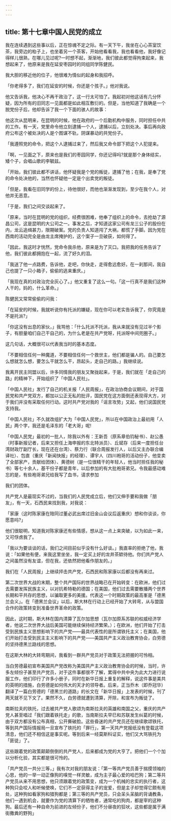 ```yaml
---
---
---
```

title: 第十七章中国人民党的成立
---



我在连续遇到这些事以后，正在惊魂不定之际。有一天下午，我坐在心心茶室饮茶，我旁边的枱子上，也坐着另一个茶客，开始他看看我，我也看看他，我好像记得样儿很熟，在哪儿见过呢?一时想不起，渐渐地，我们彼此都觉得拘束起来，我想起来了，他原来是我在延安枣园时的同组同学陈健民。

我大胆的移近他的位子，他很难为情似的起身和我招呼。

「你老得多了，我们在延安的时候，你还是个孩子。」他对我说。

他又告诉我，他决心不再干政治了，这一行太可怕了。我起初对他这话有几分怀疑，因为所有的旧同志一见面都是如此相互敷衍的。但是，当他知道了我确是一个脱党份子后，他却告诉了我一个下面的骇人的故事：

他这次从昆明来，在昆明的时候，他在政府的一个后勤机构中服务，同时担任中共的工作。有一天，党里命令他立刻逮捕一个人，逮捕以后，立刻处决。事后再向政府公布这个被处决的人是个图谋不轨，阴谋暴动的共党份子。

「我遵照党的命令，把这个人逮捕过来了，然后我又命令部下把这个人犯提来。

「啊，一见面之下，原来也是我们的枣园同学，你还记得吗?就是那个身体结实，矮个子，会唱山歌的李毓兹。

「开始，我们彼此都不讲话，他怀疑我是个党的叛徒，逮捕了他；在我，是奉了党的命令处决他的，当然也怀疑他一定是个出卖党的叛徒。

「但是，我看在旧同学的份上，待他很好，而他也渐渐发现到，至少在我个人，对他并无恶意。

「于是，我们之间交谈起来了。

「原来，当时在昆明的党的组织，经费很困难，他奉了组织上的命令，去抢劫了源昌公司，这是昆明的大公司之一。事发之后，才知道这家公司有龙三公子的股份在内，龙云追缉甚力，限期破案。党的负责人知道闯了大祸，都慌了手脚。因为党在西南的活动完全是由龙主席掩护的，这个案子一旦破获，如何得了。

「因此，我这时才恍然，党命令我杀他，原来是为了灭口。我把我的任务告诉了他，我们彼此都拥抱在一起，流了好久的泪。

「我送了他一点路费，告诉他，走吧，你快走，走得愈远愈好。在一刹那间，我自己也提了一只小箱子，偷偷的逃来重庆。」

「我现在真的对政治完全灰心了。」他又重复了这么一句。「这一行真不是我们这种人干的，妈的，什么革命。」

陈健民又常常偷偷的问我：

「在延安的时候，我就听说你有托派的嫌疑，现在你可以老实告诉我了，你究竟是不是托派?」

「你这没有出息的家伙，」我骂他：「什么托派不托派，我从来就没有见过半个影子，有胆量咱们自己干自己的，为什么老是在共产党呀，托派呀中间兜圈子。」

这几句话，大概很可以代表我当时的基本态度。

「不要相信任何一种魔道，不要相信任何一个救世主，他们都是骗人的。自己要怎么想就怎么想，要怎么干就怎么干，昂起头，走自己的路。」我继续说。

我离开民主同盟以后，许多同情我的朋友又聚拢起来，于是，我们就在「走自己的路」的精神下，开始组织了「中国人民社」。

「中国人民社」发行了自己的机关报「人民周报」，在政治协商会议期间，对于国民党和共产党双方，都加以公正无私的批评，国民党在这方面倒还表现得大方，对于我们并没有采取任何行动。这时共产党对我的「谣言攻势」又起，他们说国民党支持我。

「中国人民社」不久就改组扩大为「中国人民党」，所以在中国政治上最初用「人民」两个字，我还是毛泽东的「老大哥」呢!

「中国人民党」最初的一批人，除我以外有：王新吾（原系章伯钧秘书）、赵公愚（时事新报记者，后来又担任上海申报的东北特派员）、丘斌存（后来一度担任台湾财政厅副厅长，现在还在台湾）、蔡力行（联合周报发行人，以后又主办联合编译社）、包直（重庆「新闻快报」的经理）、谭宇人（四川袍哥的活动份子，他变卖了全部家产，贡献给团体）、黄德树（是一位很精干的年轻人，他当时担任我的秘书）等七十余人，基干份子都是青年，以后参加的有大批袍哥弟兄。令我最感动难忘的是，有些袍哥弟兄给我写了血书，请求参加

我们的团体。

共产党人是最现实不过的，当我们的人民党成立后，他们又伸手要和我做「朋友」，有一天，石西民来找到我，对我说：

「家康（这时陈家康在陪同过董必武出席过旧金山会议后返重庆）想和你谈谈，你愿意吗?」

他们很聪明，知道我对陈家康还有些情感，想从这一点上来突破，以为如此一来，又可俘虏我了。

「我以为要谈谈的话，我们之间目前似乎没有什么好谈。」我直率的拒绝了他，我说：「如果他有便，来我这里坐坐，我一定买上好的龙井茶欵待他。你们共产党人之间虽然没有友谊，但在我，还依然把他看作朋友的。」

我们在「人民周报」上继续抨击共产党，石西民和陈家康以后都没有再来过。

第二次世界大战的末期，整个共产国际的世界战略已在开始转变：在欧洲，他们过去需要发挥民族主义，以对抗希特勒的德国；在美国，他们过去需要散播两个世界长期和平共存的思想，以骗取更多的美援。代表这一个时期政策的最高峯是「德黑兰会义」。在「德黑兰会议」以后，斯大林在行动上已经开始了大转弯，从与盟国合作的政策转变到准备世界革命的政策。

因此，这时期，斯大林在国内清算了瓦尔加思想（瓦尔加原系苏联的权威经济学者，他说二次世界大战后美国可能继续保持经济繁荣。）；在欧洲，他们开始了打击受到民族主义思想影响下的共产党——最具代表性的是所谓铁托主义；在美国，他们开始打击受到民主主义影响下的共产党——美国共产主义政治教育协会，白劳德的坚持德黑兰路线的思想。

在这斯大林的大转弯期间，我看到一群共产党员对于政策无法把握的可怜相。

当白劳德最初宣布美国共产党改称为美国共产主义政治教育协会的时候，当时，许多左倾份子甚至共产党员，对于这件事都很不了解，累得中共中央为此大力进行说服工作，他们印行了许多小册子，同时在新华日报上重复的解释，说这件事是美共的英明的措施，白劳德是如何伟大的天才的领导者。后来，正当乔木（即乔冠华）翻译了一篇白劳德的「德黑兰的道路」的长文在「新华日报」上发表的时候，刊了两天就不见下文了。果然不久，白劳德就遭到清算，开除，和宣布为叛徒了。

南斯拉夫的铁托，过去被共产党人歌颂为南斯拉夫的英雄和南国之父，重庆的共产党人甚至唱过「我们跟着铁托走」的歌，当南斯拉夫早巳和苏联发生纠葛的时候，由于双方都没有公布真相，公开撕破脸。这些昏迷的共产党员还在继续歌颂铁托，等到共产国际情报局一旦宣布了铁托的「罪行」，第一天共产党报纸没有登载这项清息，他们还不相信这是事实呢。等到后来一经莫斯科证实，他们又大骂铁托为「匪徒」了。

这些跟着党的政策颠颠倒倒的共产党人，后来都成为党的大亨了。把他们一个个加以分析化验，其实都是很可怜的。

「共产党员一共分三等，」我有次对我的朋友说：「第一等共产党员善于揣摸领袖的心思，他的一举一动正像狗的嗅觉一样灵敏，成为主子最心爱的哈巴狗；第二等共产党员从来不用思想，他只须跟着党的政策变，成为一个机械的忠实的执行者，这种狗只会咬人和听候使唤，它们不一定获得主子的宠爱，但是主子却觉得它颇有用处，这种狗如看家狗和猎狗都是；第三等的共产党员，只会呆头呆脑的背诵教条，他们一遇到机会，就要作为党的清算下的牺牲者，通常吃的狗肉，都是宰的这种狗。最后还有一种自命为前进的左倾份子，他们不分昼夜的狂吠，这些都是属于满街撒粪的野狗」
